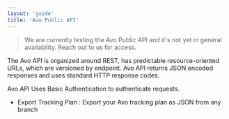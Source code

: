 ```yaml
---
layout: 'guide'
title: 'Avo Public API'
---
```



> We are currently testing the Avo Public API and it's not yet in general availability. Reach out to us for access.

The Avo API is organized around REST, has predictable resource-oriented URLs, which are versioned by endpoint.
Avo API returns JSON encoded responses and uses standard HTTP response codes.

Avo API Uses <Link href="https://en.wikipedia.org/wiki/Basic_access_authentication"><a>Basic Authentication</a></Link> to authenticate requests.

- <Link passHref href="/avoapi/export-tracking-plan">
    <a>Export Tracking Plan</a>
  </Link>
  : Export your Avo tracking plan as JSON from any branch
